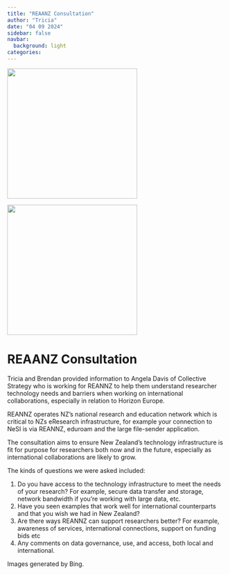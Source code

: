 ```yaml
---
title: "REAANZ Consultation"
author: "Tricia"
date: "04 09 2024"
sidebar: false
navbar:
  background: light
categories:
---
```


:::{layout="[50,50]"}
![](nz_world_network1.jpg){width=300 fig-align="center"} 

![](nz_world_network2.jpg){width=300 fig-align="center"}
:::

<h1>REAANZ Consultation</h1>

Tricia and Brendan provided information to Angela Davis of Collective Strategy who is working for REANNZ to help them understand researcher technology needs and barriers when working on international collaborations, especially in relation to Horizon Europe.

REANNZ operates NZ's national research and education network which is critical to NZs eResearch infrastructure, for example your connection to NeSI is via REANNZ, eduroam and the large file-sender application.

The consultation aims to ensure New Zealand's technology infrastructure is fit for purpose for researchers both now and in the future, especially as international collaborations are likely to grow.

The kinds of questions we were asked included: 

1. Do you have access to the technology infrastructure to meet the needs of your research?  For example, secure data transfer and storage, network bandwidth if you're working with large data, etc.
2. Have you seen examples that work well for international counterparts and that you wish we had in New Zealand?
3. Are there ways REANNZ can support researchers better?  For example, awareness of services, international connections, support on funding bids etc
4. Any comments on data governance, use, and access, both local and international. 
 
Images generated by Bing.
